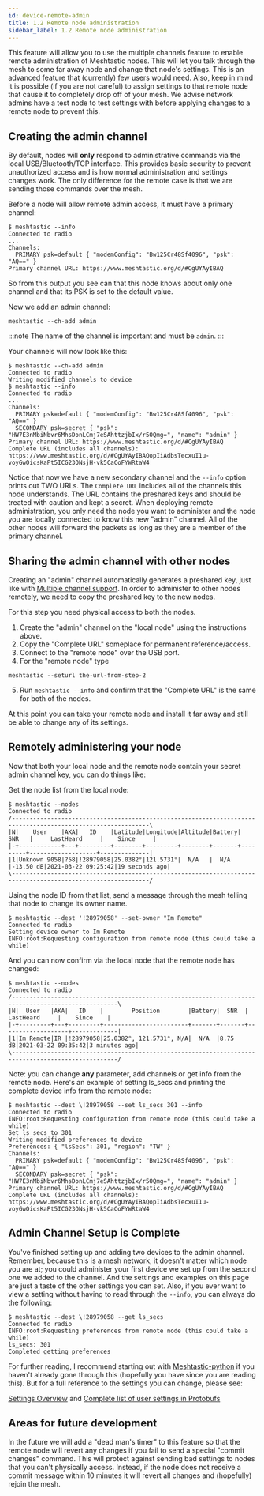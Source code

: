 ```yaml
---
id: device-remote-admin
title: 1.2 Remote node administration
sidebar_label: 1.2 Remote node administration
---
```


This feature will allow you to use the multiple channels feature to enable remote administration of Meshtastic nodes. This will let you talk through the mesh to some far away node and change that node's settings. This is an advanced feature that (currently) few users would need. Also, keep in mind it is possible (if you are not careful) to assign settings to that remote node that cause it to completely drop off of your mesh. We advise network admins have a test node to test settings with before applying changes to a remote node to prevent this.

## Creating the admin channel

By default, nodes will **only** respond to administrative commands via the local USB/Bluetooth/TCP interface. This provides basic security to prevent unauthorized access and is how normal administration and settings changes work. The only difference for the remote case is that we are sending those commands over the mesh.

Before a node will allow remote admin access, it must have a primary channel:

```shell title="Expected output"
$ meshtastic --info
Connected to radio
...
Channels:
  PRIMARY psk=default { "modemConfig": "Bw125Cr48Sf4096", "psk": "AQ==" }
Primary channel URL: https://www.meshtastic.org/d/#CgUYAyIBAQ
```

So from this output you see can that this node knows about only one channel and that its PSK is set to the default value.

Now we add an admin channel:

```shell title="Command"
meshtastic --ch-add admin
```

:::note
The name of the channel is important and must be `admin`.
:::

Your channels will now look like this:

```shell title="Expected output"
$ meshtastic --ch-add admin
Connected to radio
Writing modified channels to device
$ meshtastic --info
Connected to radio
...
Channels:
  PRIMARY psk=default { "modemConfig": "Bw125Cr48Sf4096", "psk": "AQ==" }
  SECONDARY psk=secret { "psk": "HW7E3nMbiNbvr6MhsDonLCmj7eSAhttzjbIx/r5OQmg=", "name": "admin" }
Primary channel URL: https://www.meshtastic.org/d/#CgUYAyIBAQ
Complete URL (includes all channels): https://www.meshtastic.org/d/#CgUYAyIBAQopIiAdbsTecxuI1u-voyGwOicsKaPt5ICG23ONsjH-vk5CaCoFYWRtaW4
```

Notice that now we have a new secondary channel and the `--info` option prints out TWO URLs. The `Complete URL` includes all of the channels this node understands. The URL contains the preshared keys and should be treated with caution and kept a secret. When deploying remote administration, you only need the node you want to administer and the node you are locally connected to know this new "admin" channel. All of the other nodes will forward the packets as long as they are a member of the primary channel.

## Sharing the admin channel with other nodes

Creating an "admin" channel automatically generates a preshared key, just like with [Multiple channel support](./device-channels). In order to administer to other nodes remotely, we need to copy the preshared key to the new nodes.

For this step you need physical access to both the nodes.

1. Create the "admin" channel on the "local node" using the instructions above.
2. Copy the "Complete URL" someplace for permanent reference/access.
3. Connect to the "remote node" over the USB port.
4. For the "remote node" type

```shell
meshtastic --seturl the-url-from-step-2
```

5. Run `meshtastic --info` and confirm that the "Complete URL" is the same for both of the nodes.

At this point you can take your remote node and install it far away and still be able to change any of its settings.

## Remotely administering your node

Now that both your local node and the remote node contain your secret admin channel key, you can do things like:

Get the node list from the local node:

```shell title="Expected output"
$ meshtastic --nodes
Connected to radio
/-------------------------------------------------------------------------------------------------------------\
|N|    User    |AKA|   ID    |Latitude|Longitude|Altitude|Battery|   SNR   |     LastHeard     |    Since     |
|-+------------+---+---------+--------+---------+--------+-------+---------+-------------------+--------------|
|1|Unknown 9058|?58|!28979058|25.0382°|121.5731°|  N/A   |  N/A  |-13.50 dB|2021-03-22 09:25:42|19 seconds ago|
\-------------------------------------------------------------------------------------------------------------/
```

Using the node ID from that list, send a message through the mesh telling that node to change its owner name.

```shell title="Expected output"
$ meshtastic --dest '!28979058' --set-owner "Im Remote"
Connected to radio
Setting device owner to Im Remote
INFO:root:Requesting configuration from remote node (this could take a while)
```

And you can now confirm via the local node that the remote node has changed:

```shell title="Expected output"
$ meshtastic --nodes
Connected to radio
/----------------------------------------------------------------------------------------------------\
|N|  User   |AKA|   ID    |        Position        |Battery|  SNR  |     LastHeard     |    Since    |
|-+---------+---+---------+------------------------+-------+-------+-------------------+-------------|
|1|Im Remote|IR |!28979058|25.0382°, 121.5731°, N/A|  N/A  |8.75 dB|2021-03-22 09:35:42|3 minutes ago|
\----------------------------------------------------------------------------------------------------/
```

Note: you can change **any** parameter, add channels or get info from the remote node. Here's an example of setting ls_secs and printing the complete device info from the remote node:

```shell title="Expected output"
$ meshtastic --dest \!28979058 --set ls_secs 301 --info
Connected to radio
INFO:root:Requesting configuration from remote node (this could take a while)
Set ls_secs to 301
Writing modified preferences to device
Preferences: { "lsSecs": 301, "region": "TW" }
Channels:
  PRIMARY psk=default { "modemConfig": "Bw125Cr48Sf4096", "psk": "AQ==" }
  SECONDARY psk=secret { "psk": "HW7E3nMbiNbvr6MhsDonLCmj7eSAhttzjbIx/r5OQmg=", "name": "admin" }
Primary channel URL: https://www.meshtastic.org/d/#CgUYAyIBAQ
Complete URL (includes all channels): https://www.meshtastic.org/d/#CgUYAyIBAQopIiAdbsTecxuI1u-voyGwOicsKaPt5ICG23ONsjH-vk5CaCoFYWRtaW4
```

## Admin Channel Setup is Complete

You've finished setting up and adding two devices to the admin channel. Remember, because this is a mesh network, it doesn't matter which node you are at; you could administer your first device we set up from the second one we added to the channel. And the settings and examples on this page are just a taste of the other settings you can set. Also, if you ever want to view a setting without having to read through the `--info`, you can always do the following:

```shell title="--get vs. --info"
$ meshtastic --dest \!28979058 --get ls_secs
Connected to radio
INFO:root:Requesting preferences from remote node (this could take a while)
ls_secs: 301
Completed getting preferences
```

For further reading, I recommend starting out with [Meshtastic-python](/docs/software/python/python-cli) if you haven't already gone through this (hopefully you have since you are reading this). But for a full reference to the settings you can change, please see:

[Settings Overview](/docs/settings) and
[Complete list of user settings in Protobufs](/docs/developers/protobufs/api#radioconfiguserpreferences)

## Areas for future development

In the future we will add a "dead man's timer" to this feature so that the remote node will revert any changes if you fail to send a special "commit changes" command. This will protect against sending bad settings to nodes that you can't physically access. Instead, if the node does not receive a commit message within 10 minutes it will revert all changes and (hopefully) rejoin the mesh.
